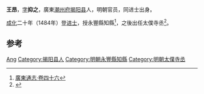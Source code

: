 {{Otheruses|other=名为王昂的其他人物|王昂}}

'''王昂'''，[[表字|字]]'''抑之'''，廣東[[潮州府|潮州府]][[揭阳县|揭阳县]]人，明朝官员，同进士出身。

[[成化|成化]]二十年（1484年）登[[进士|进士]]，授永豐縣知縣<ref>[http://archive.org/stream/06041861.cn#page/n102/mode/2up [[廣東通志|廣東通志]]‧卷四十六]</ref>，之後出任太僕寺丞<ref>{{cite news|title=明朝潮州府文进士名录|url=http://zt.czonline.net/2010wenhua/txcr/chaorendongtai/kejiao/2010-12-02/31625.html|accessdate=2013-08-07|newspaper=潮州热线|archive-url=https://web.archive.org/web/20131004220414/http://zt.czonline.net/2010wenhua/txcr/chaorendongtai/kejiao/2010-12-02/31625.html|archive-date=2013-10-04|dead-url=yes}}</ref>。

== 参考 ==
{{reflist}}

{{明朝官员小作品}}
{{成化二十年甲辰科殿試金榜}}

{{Authority control}}
{{DEFAULTSORT:Wang王}}
[[Category:王姓|Ang]]
[[Category:揭阳县人|Category:揭阳县人]]
[[Category:明朝永豐縣知縣|Category:明朝永豐縣知縣]]
[[Category:明朝太僕寺丞|Category:明朝太僕寺丞]]